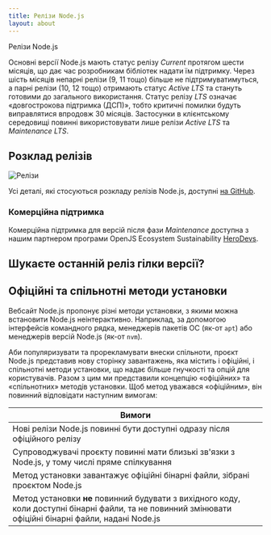 ```yaml
---
title: Релізи Node.js
layout: about
---
```


Релізи Node.js

Основні версії Node.js мають статус релізу _Current_ протягом шести місяців, що дає час розробникам бібліотек надати їм підтримку.
Через шість місяців непарні релізи (9, 11 тощо) більше не підтримуватимуться, а парні релізи (10, 12 тощо) отримають статус _Active LTS_ та стануть готовими до загального використання.
Статус релізу _LTS_ означає «довгострокова підтримка (ДСП)», тобто критичні помилки будуть виправлятися впродовж 30 місяців.
Застосунки в клієнтському середовищі повинні використовувати лише релізи _Active LTS_ та _Maintenance LTS_.

## Розклад релізів

![Релізи](https://raw.githubusercontent.com/nodejs/Release/main/schedule.svg?sanitize=true)

Усі деталі, які стосуються розкладу релізів Node.js, доступні [на GitHub](https://github.com/nodejs/release#release-schedule).

### Комерційна підтримка

Комерційна підтримка для версій після фази _Maintenance_ доступна з нашим партнером програми OpenJS Ecosystem Sustainability [HeroDevs](https://herodevs.com/).

## Шукаєте останній реліз гілки версії?

<DownloadReleasesTable />

## Офіційні та спільнотні методи установки

Вебсайт Node.js пропонує різні методи установки, з якими можна встановити Node.js неінтерактивно. Наприклад, за допомогою інтерфейсів командного рядка, менеджерів пакетів ОС (як-от `apt`) або менеджерів версій Node.js (як-от `nvm`).

Аби популяризувати та прорекламувати внески спільноти, проєкт Node.js представив нову сторінку завантажень, яка містить і офіційні, і спільнотні методи установки, що надає більше гнучкості та опцій для користувачів.
Разом з цим ми представили концепцію «офіційних» та «спільнотних» методів установки. Щоб метод уважався «офіційним», він повинний відповідати наступним вимогам:

Вимоги                                                                                                                                                  |
------------------------------------------------------------------------------------------------------------------------------------------------------- |
Нові релізи Node.js повинні бути доступні одразу після офіційного релізу                                                                                |
Супроводжувачі проєкту повинні мати близькі зв'язки з Node.js, у тому числі пряме спілкування                                                           |
Метод установки завантажує офіційні бінарні файли, зібрані проєктом Node.js                                                                             |
Метод установки **не** повинний будувати з вихідного коду, коли доступні бінарні файли, та не повинний змінювати офіційні бінарні файли, надані Node.js |
